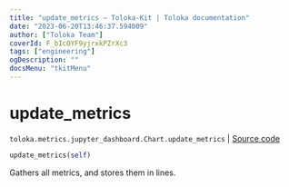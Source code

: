 ```yaml
---
title: "update_metrics — Toloka-Kit | Toloka documentation"
date: "2023-06-20T13:46:37.594009"
author: ["Toloka Team"]
coverId: F_bIcOYF9yjrxkPZrXc3
tags: ["engineering"]
ogDescription: ""
docsMenu: "tkitMenu"
---
```


# update_metrics

`toloka.metrics.jupyter_dashboard.Chart.update_metrics` | [Source code](https://github.com/Toloka/toloka-kit/blob/v1.2.0/src/metrics/jupyter_dashboard.py#L109)

```python
update_metrics(self)
```

Gathers all metrics, and stores them in lines.